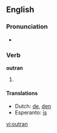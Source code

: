 ==English==

===Pronunciation===
*{{IPA|/'ɑʊtɻæn/}}

===Verb===
'''outran'''

# {{past tense of|[[outrun]]}}

====Translations====
{{trans-top|Past tense of outrun}}
*Dutch: [[de]], [[den]]
*Esperanto: [[is]]
{{trans-mid}}
{{trans-bottom}}

[[vi:outran]]